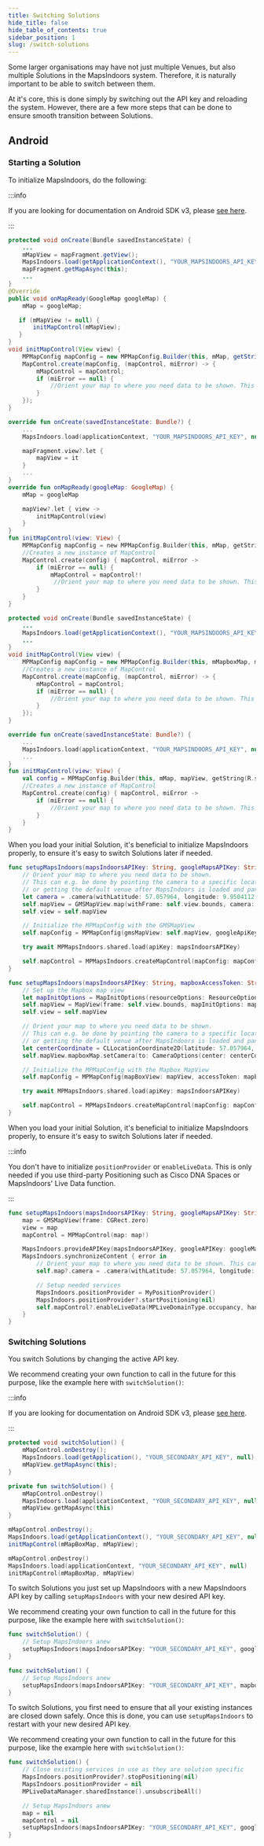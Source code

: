 ```yaml
---
title: Switching Solutions
hide_title: false
hide_table_of_contents: true
sidebar_position: 1
slug: /switch-solutions
---
```



Some larger organisations may have not just multiple Venues, but also multiple Solutions in the MapsIndoors system. Therefore, it is naturally important to be able to switch between them.

At it's core, this is done simply by switching out the API key and reloading the system. However, there are a few more steps that can be done to ensure smooth transition between Solutions.

## Android

### Starting a Solution

To initialize MapsIndoors, do the following:

<Tabs groupId="various-switch-solutions">
<TabItem value="android" label="Android v4" default>

:::info

If you are looking for documentation on Android SDK v3, please [see here](https://docs-legacy.mapsindoors.com/content/legacy/android_v3/).

:::

<Tabs groupId="various-switch-solutions-platform">
<TabItem value="gm" label="Google Maps" default>

<Tabs groupId="various-switch-solutions-provider-gm">
<TabItem value="gm-java" label="Java" default>

```java
protected void onCreate(Bundle savedInstanceState) {
    ...
    mMapView = mapFragment.getView();
    MapsIndoors.load(getApplicationContext(), "YOUR_MAPSINDOORS_API_KEY", null);
    mapFragment.getMapAsync(this);
    ...
}
@Override
public void onMapReady(GoogleMap googleMap) {
    mMap = googleMap;

   if (mMapView != null) {
       initMapControl(mMapView);
   }
}
void initMapControl(View view) {
    MPMapConfig mapConfig = new MPMapConfig.Builder(this, mMap, getString(R.string.google_maps_key), view, true).build();
    MapControl.create(mapConfig, (mapControl, miError) -> {
        mMapControl = mapControl;
        if (miError == null) {
            //Orient your map to where you need data to be shown. This could be done by getting the default venue through MapsIndoors and panning the camera there
        }
    });
}
```

</TabItem>
<TabItem value="gm-kotlin" label="Kotlin" default>

```kotlin
override fun onCreate(savedInstanceState: Bundle?) {
    ...
    MapsIndoors.load(applicationContext, "YOUR_MAPSINDOORS_API_KEY", null)

    mapFragment.view?.let {
        mapView = it
    }
    ...
}
override fun onMapReady(googleMap: GoogleMap) {
    mMap = googleMap

    mapView?.let { view ->
        initMapControl(view)
    }
}
fun initMapControl(view: View) {
    MPMapConfig mapConfig = new MPMapConfig.Builder(this, mMap, getString(R.string.google_maps_key), view, true).build();
    //Creates a new instance of MapControl
    MapControl.create(config) { mapControl, miError ->
        if (miError == null) {
            mMapControl = mapControl!!
             //Orient your map to where you need data to be shown. This could be done by getting the default venue through MapsIndoors and panning the camera there
        }
    }
}
```

</TabItem>
</Tabs>

</TabItem>
<TabItem value="mb" label="Mapbox" default>

<Tabs groupId="various-switch-solutions-provider-mapbox">
<TabItem value="mb-java" label="Java" default>

```java
protected void onCreate(Bundle savedInstanceState) {
    ...
    MapsIndoors.load(getApplicationContext(), "YOUR_MAPSINDOORS_API_KEY", null);
    ...
}
void initMapControl(View view) {
    MPMapConfig mapConfig = new MPMapConfig.Builder(this, mMapboxMap, mMapView, getString(R.string.mapbox_access_token),true).build();
    //Creates a new instance of MapControl
    MapControl.create(mapConfig, (mapControl, miError) -> {
        mMapControl = mapControl;
        if (miError == null) {
            //Orient your map to where you need data to be shown. This could be done by getting the default venue through MapsIndoors and panning the camera there
        }
    });
}
```

</TabItem>
<TabItem value="mb-kotlin" label="Kotlin" default>

```kotlin
override fun onCreate(savedInstanceState: Bundle?) {
    ...
    MapsIndoors.load(applicationContext, "YOUR_MAPSINDOORS_API_KEY", null)
    ...
}
fun initMapControl(view: View) {
    val config = MPMapConfig.Builder(this, mMap, mapView, getString(R.string.mapbox_access_token),true).build()
    //Creates a new instance of MapControl
    MapControl.create(config) { mapControl, miError ->
        if (miError == null) {
            //Orient your map to where you need data to be shown. This could be done by getting the default venue through MapsIndoors and panning the camera there
        }
    }
}
```

</TabItem>
</Tabs>

</TabItem>
</Tabs>

</TabItem>
<TabItem value="ios-v4" label="iOS v4">

When you load your initial Solution, it's beneficial to initialize MapsIndoors properly, to ensure it's easy to switch Solutions later if needed.

<Tabs groupId="various-switch-solutions-platform">

<TabItem value="googlemaps" label="Google Maps">

```swift
func setupMapsIndoors(mapsIndoorsAPIKey: String, googleMapsAPIKey: String) async throws {
    // Orient your map to where you need data to be shown.
    // This can e.g. be done by pointing the camera to a specific location (shown below)
    // or getting the default venue after MapsIndoors is loaded and panning the camera there.
    let camera = .camera(withLatitude: 57.057964, longitude: 9.9504112, zoom: 20)
    self.mapView = GMSMapView.map(withFrame: self.view.bounds, camera: camera)
    self.view = self.mapView

    // Initialize the MPMapConfig with the GMSMapView
    self.mapConfig = MPMapConfig(gmsMapView: self.mapView, googleApiKey: googleMapsAPIKey)

    try await MPMapsIndoors.shared.load(apiKey: mapsIndoorsAPIKey)

    self.mapControl = MPMapsIndoors.createMapControl(mapConfig: mapConfig)
}
```

</TabItem>

<TabItem value="mapbox" label="Mapbox">

```swift
func setupMapsIndoors(mapsIndoorsAPIKey: String, mapboxAccessToken: String) async throws {
    // Set up the Mapbox map view
    let mapInitOptions = MapInitOptions(resourceOptions: ResourceOptions(accessToken: mapboxAccessToken))
    self.mapView = MapView(frame: self.view.bounds, mapInitOptions: mapInitOptions)
    self.view = self.mapView

    // Orient your map to where you need data to be shown.
    // This can e.g. be done by pointing the camera to a specific location (shown below)
    // or getting the default venue after MapsIndoors is loaded and panning the camera there.
    let centerCoordinate = CLLocationCoordinate2D(latitude: 57.057964, longitude: 9.9504112, zoom: 20)
    self.mapView.mapboxMap.setCamera(to: CameraOptions(center: centerCoordinate, zoom: 20))

    // Initialize the MPMapConfig with the Mapbox MapView
    self.mapConfig = MPMapConfig(mapBoxView: mapView, accessToken: mapboxAccessToken)

    try await MPMapsIndoors.shared.load(apiKey: mapsIndoorsAPIKey)

    self.mapControl = MPMapsIndoors.createMapControl(mapConfig: mapConfig)
}
```

</TabItem>

</Tabs>

</TabItem>
<TabItem value="ios-v3" label="iOS v3">

When you load your initial Solution, it's beneficial to initialize MapsIndoors properly, to ensure it's easy to switch Solutions later if needed.

:::info

You don't have to initialize `positionProvider` or `enableLiveData`. This is only needed if you use third-party Positioning such as Cisco DNA Spaces or MapsIndoors' Live Data function.

:::

```swift
func setupMapsIndoors(mapsIndoorsAPIKey: String, googleMapsAPIKey: String) {
    map = GMSMapView(frame: CGRect.zero)
    view = map
    mapControl = MPMapControl(map: map!)

    MapsIndoors.provideAPIKey(mapsIndoorsAPIKey, googleAPIKey: googleMapsAPIKey)
    MapsIndoors.synchronizeContent { error in
        // Orient your map to where you need data to be shown. This can e.g. be done by pointing the camera to a specific location or getting the default venue through MapsIndoors and panning the camera there
        self.map?.camera = .camera(withLatitude: 57.057964, longitude: 9.9504112, zoom: 20)

        // Setup needed services
        MapsIndoors.positionProvider = MyPositionProvider()
        MapsIndoors.positionProvider?.startPositioning(nil)
        self.mapControl?.enableLiveData(MPLiveDomainType.occupancy, handler: self)
    }
}
```

</TabItem>
</Tabs>

### Switching Solutions

You switch Solutions by changing the active API key.

We recommend creating your own function to call in the future for this purpose, like the example here with `switchSolution()`:

<Tabs groupId="various-switch-solutions">
<TabItem value="android" label="Android v4" default>

:::info

If you are looking for documentation on Android SDK v3, please [see here](https://docs-legacy.mapsindoors.com/content/legacy/android_v3/).

:::

<Tabs groupId="various-switch-solutions-platform">
<TabItem value="gm" label="Google Maps" default>

<Tabs groupId="various-switch-solutions-provider-gm">
<TabItem value="gm-java" label="Java" default>

```java
protected void switchSolution() {
    mMapControl.onDestroy();
    MapsIndoors.load(getApplication(), "YOUR_SECONDARY_API_KEY", null);
    mMapView.getMapAsync(this);
}
```

</TabItem>
<TabItem value="gm-kotlin" label="Kotlin" default>

```kotlin
private fun switchSolution() {
    mMapControl.onDestroy()
    MapsIndoors.load(applicationContext, "YOUR_SECONDARY_API_KEY", null)
    mMapView.getMapAsync(this)
}
```

</TabItem>
</Tabs>

</TabItem>
<TabItem value="mb" label="Mapbox" default>

<Tabs groupId="various-switch-solutions-provider-mapbox">
<TabItem value="mb-java" label="Java" default>

```java
mMapControl.onDestroy();
MapsIndoors.load(getApplicationContext(), "YOUR_SECONDARY_API_KEY", null);
initMapControl(mMapBoxMap, mMapView);
```

</TabItem>
<TabItem value="mb-kotlin" label="Kotlin" default>

```kotlin
mMapControl.onDestroy()
MapsIndoors.load(applicationContext, "YOUR_SECONDARY_API_KEY", null)
initMapControl(mMapBoxMap, mMapView)
```

</TabItem>
</Tabs>

</TabItem>
</Tabs>

</TabItem>
<TabItem value="ios-v4" label="iOS v4">

To switch Solutions you just set up MapsIndoors with a new MapsIndoors API key by calling `setupMapsIndoors` with your new desired API key.

We recommend creating your own function to call in the future for this purpose, like the example here with `switchSolution()`:

<Tabs>
<TabItem value="googlemaps" label="Google Maps">

```swift
func switchSolution() {
    // Setup MapsIndoors anew
    setupMapsIndoors(mapsIndoorsAPIKey: "YOUR_SECONDARY_API_KEY", googleMapsAPIKey: "YOUR_GOOGLE_API_KEY")
}
```

</TabItem>
<TabItem value="mapbox" label="Mapbox">

```swift
func switchSolution() {
    // Setup MapsIndoors anew
    setupMapsIndoors(mapsIndoorsAPIKey: "YOUR_SECONDARY_API_KEY", mapboxAccessToken: "YOUR_MAPBOX_ACCESS_TOKEN")
}
```

</TabItem>
</Tabs>

</TabItem>
<TabItem value="ios-v3" label="iOS v3">

To switch Solutions, you first need to ensure that all your existing instances are closed down safely. Once this is done, you can use `setupMapsIndoors` to restart with your new desired API key.

We recommend creating your own function to call in the future for this purpose, like the example here with `switchSolution()`:

```swift
func switchSolution() {
    // Close existing services in use as they are solution specific
    MapsIndoors.positionProvider?.stopPositioning(nil)
    MapsIndoors.positionProvider = nil
    MPLiveDataManager.sharedInstance().unsubscribeAll()

    // Setup MapsIndoors anew
    map = nil
    mapControl = nil
    setupMapsIndoors(mapsIndoorsAPIKey: "YOUR_SECONDARY_API_KEY", googleMapsAPIKey: "YOUR_GOOGLE_API_KEY")
}
```

</TabItem>
</Tabs>

